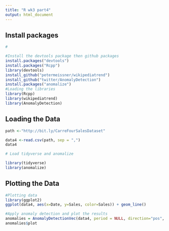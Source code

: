 ---
title: "R wk3 part4"
output: html_document
---

## Install packages

```{r}
# 

#Install the devtools package then github packages
install.packages("devtools")
install.packages("Rcpp")
library(devtools)
install_github("petermeissner/wikipediatrend")
install_github("twitter/AnomalyDetection")
install.packages("anomalize")
#Loading the libraries
library(Rcpp)
library(wikipediatrend)
library(AnomalyDetection)

```

## Loading the Data

```{r}
path <-"http://bit.ly/CarreFourSalesDataset"

data4 <-read.csv(path, sep = ",")
data4
```



```{r}
# Load tidyverse and anomalize

library(tidyverse)
library(anomalize)
```

## Plotting the Data

```{r}
#Plotting data
library(ggplot2)
ggplot(data4, aes(x=Date, y=Sales, color=Sales)) + geom_line()

```


```{r}
#Apply anomaly detection and plot the results
anomalies = AnomalyDetectionVec(data4, period = NULL, direction="pos", plot=TRUE)
anomalies$plot
```

